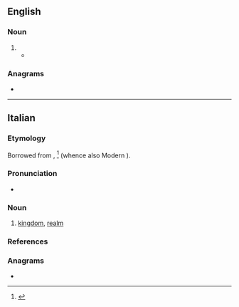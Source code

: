 ==English==

===Noun===
{{en-noun}}

# {{obsolete form of|en|ream}}
#* {{RQ:Spenser Faerie Queene|passage=The whiles his life ran foorth in bloudie streame , <br>His foule descended downe into the Stygian '''reame'''}}

===Anagrams===
* {{anagrams|en|a=aeemr|Ameer|ameer|meare|ramee}}

----

==Italian==

===Etymology===
Borrowed from {{bor|it|fro||reame}}, {{m|fro|reaume}}<ref>{{R:Nocentini|hw=reame}}</ref> (whence also Modern {{cog|fr|royaume}}).

===Pronunciation===
* {{it-IPA|reàme}}

===Noun===
{{it-noun|m}}

# [[kingdom]], [[realm]]

===References===
<references/>

===Anagrams===
* {{anagrams|it|a=aeemr|Emera|maree|meare}}